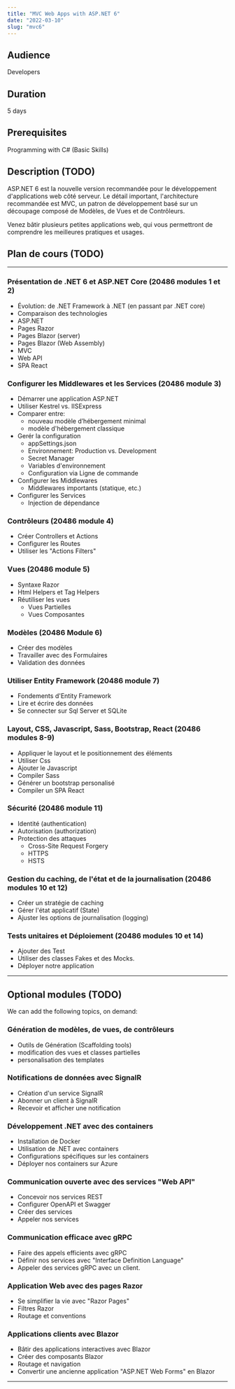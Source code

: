```yaml
---
title: "MVC Web Apps with ASP.NET 6"
date: "2022-03-10"
slug: "mvc6"
---
```


## Audience

Developers

## Duration

5 days

## Prerequisites

Programming with C# (Basic Skills)

## Description (TODO)

ASP.NET 6 est la nouvelle version recommandée pour le développement d'applications web côté serveur. Le détail important, l'architecture recommandée est MVC, un patron de développement basé sur un découpage composé de Modèles, de Vues et de Contrôleurs.

Venez bâtir plusieurs petites applications web, qui vous permettront de comprendre les meilleures pratiques et usages.

## Plan de cours (TODO)

---

### Présentation de .NET 6 et ASP.NET Core (20486 modules 1 et 2)

- Évolution: de .NET Framework à .NET (en passant par .NET core)
- Comparaison des technologies
- ASP.NET
- Pages Razor
- Pages Blazor (server)
- Pages Blazor (Web Assembly)
- MVC
- Web API
- SPA React

### Configurer les Middlewares et les Services (20486 module 3)

- Démarrer une application ASP.NET
- Utiliser Kestrel vs. IISExpress
- Comparer entre:
  - nouveau modèle d’hébergement minimal
  - modèle d'hébergement classique
- Gerér la configuration
  - appSettings.json
  - Environnement: Production vs. Development
  - Secret Manager
  - Variables d'environnement
  - Configuration via Ligne de commande
- Configurer les Middlewares
  - Middlewares importants (statique, etc.)
- Configurer les Services
  - Injection de dépendance

### Contrôleurs (20486 module 4)

- Créer Controllers et Actions
- Configurer les Routes
- Utiliser les "Actions Filters"

### Vues (20486 module 5)

- Syntaxe Razor
- Html Helpers et Tag Helpers
- Réutiliser les vues
  - Vues Partielles
  - Vues Composantes

### Modèles (20486 Module 6)

- Créer des modèles
- Travailler avec des Formulaires
- Validation des données

### Utiliser Entity Framework (20486 module 7)

- Fondements d'Entity Framework
- Lire et écrire des données
- Se connecter sur Sql Server et SQLite

### Layout, CSS, Javascript, Sass, Bootstrap, React (20486 modules 8-9)

- Appliquer le layout et le positionnement des éléments
- Utiliser Css
- Ajouter le Javascript
- Compiler Sass
- Générer un bootstrap personalisé
- Compiler un SPA React

### Sécurité (20486 module 11)

- Identité (authentication)
- Autorisation (authorization)
- Protection des attaques
  - Cross-Site Request Forgery
  - HTTPS
  - HSTS

### Gestion du caching, de l'état et de la journalisation (20486 modules 10 et 12)

- Créer un stratégie de caching
- Gérer l'état applicatif (State)
- Ajuster les options de journalisation (logging)

### Tests unitaires et Déploiement (20486 modules 10 et 14)

- Ajouter des Test
- Utiliser des classes Fakes et des Mocks.
- Déployer notre application

---

## Optional modules (TODO)

We can add the following topics, on demand:

### Génération de modèles, de vues, de contrôleurs

- Outils de Génération (Scaffolding tools)
- modification des vues et classes partielles
- personalisation des templates

### Notifications de données avec SignalR

- Création d'un service SignalR
- Abonner un client à SignalR
- Recevoir et afficher une notification

### Développement .NET avec des containers

- Installation de Docker
- Utilisation de .NET avec containers
- Configurations spécifiques sur les containers
- Déployer nos containers sur Azure

### Communication ouverte avec des services "Web API"

- Concevoir nos services REST
- Configurer OpenAPI et Swagger
- Créer des services
- Appeler nos services

### Communication efficace avec gRPC

- Faire des appels efficients avec gRPC
- Définir nos services avec "Interface Definition Language"
- Appeler des services gRPC avec un client.

### Application Web avec des pages Razor

- Se simplifier la vie avec "Razor Pages"
- Filtres Razor
- Routage et conventions

### Applications clients avec Blazor

- Bâtir des applications interactives avec Blazor
- Créer des composants Blazor
- Routage et navigation
- Convertir une ancienne application "ASP.NET Web Forms" en Blazor

---

##

